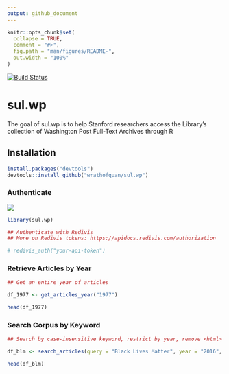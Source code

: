 ```yaml
---
output: github_document
---
```


<!-- README.md is generated from README.Rmd. Please edit that file -->

```r
knitr::opts_chunk$set(
  collapse = TRUE,
  comment = "#>",
  fig.path = "man/figures/README-",
  out.width = "100%"
)
```
[![Build Status](https://travis-ci.org/wrathofquan/sul.wp.svg?branch=master)](https://travis-ci.org/wrathofquan/sul.wp)

# sul.wp

<!-- badges: start -->
<!-- badges: end -->

The goal of sul.wp is to help Stanford researchers access the Library's collection of Washington Post Full-Text Archives through R

## Installation

``` r
install.packages("devtools")
devtools::install_github("wrathofquan/sul.wp")
```
### Authenticate

![](assets/redivis-api.gif)

```r
library(sul.wp)

## Authenticate with Redivis
## More on Redivis tokens: https://apidocs.redivis.com/authorization

# redivis_auth("your-api-token")
```


### Retrieve Articles by Year 

```r

## Get an entire year of articles

df_1977 <- get_articles_year("1977")

head(df_1977)

```

### Search Corpus by Keyword

```r
## Search by case-insensitive keyword, restrict by year, remove <html> formatting from articles

df_blm <- search_articles(query = "Black Lives Matter", year = "2016", strip_html = TRUE)

head(df_blm)

```


<!-- What is special about using `README.Rmd` instead of just `README.md`? You can include R chunks like so: -->

<!-- ```{r cars} -->
<!-- summary(cars) -->
<!-- ``` -->

<!-- You'll still need to render `README.Rmd` regularly, to keep `README.md` up-to-date. `devtools::build_readme()` is handy for this. You could also use GitHub Actions to re-render `README.Rmd` every time you push. An example workflow can be found here: <https://github.com/r-lib/actions/tree/master/examples>. -->

<!-- You can also embed plots, for example: -->

<!-- ```{r pressure, echo = FALSE} -->
<!-- plot(pressure) -->
<!-- ``` -->

<!-- In that case, don't forget to commit and push the resulting figure files, so they display on GitHub and CRAN. -->

